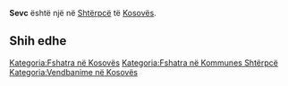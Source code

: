 {{Fshat në 
 | Emri                = Sevc
 | EmriAlt                = 
 | NAME_SHORT_FORM=      
 | NAME_GENERIC=      
 | NAME_SORT_NAME_RO=      SEVC
 | FULL_NAME_RO = Sevc
 | FULL_NAME_ND_RO=Sevc
 | SORT_NAME_RG=SEVC
 | FULL_NAME_RG=Sevc
 | FULL_NAME_ND_RG=Sevc
 | SRP_NAME_SHORT_FORM=      
 | SRP_NAME_GENERIC=      
 | SRP_NAME_SORT_NAME_RO=      
 | SRP_FULL_NAME_RO = 
 | SRP_FULL_NAME_ND_RO=
 | SRP_SORT_NAME_RG=
 | SRP_FULL_NAME_RG=
 | SRP_FULL_NAME_ND_RG=
 | Emri (Rasa dhanore) = 
 | Figura              = 
 | Shteti              = Kosovo
 | Komuna              = Shtërpcë
 | Kodi postar         = 
 | Sipërfaqja          = 

 | Popullsia           = 

 | Regj. i popullsisë  = 
 | Dend. e popullsisë  = 
 | Faqja zyrtare       = 
 <!--- Koordinatat ----> 
 | Gjerësia            = 42.209722
 | Gjatësia            = 20.956667
 | Lartësia            = 
}}
'''Sevc''' është një [[]] në [[Shtërpcë]] të [[Kosovës]].

<!-- == Gjeografia == -->
<!-- == Historia == -->
<!-- == Demografia == -->
== Shih edhe ==
{{Komuna Shtërpcë}}
{{Kosovo-Administrata-Cung}}

[[Kategoria:Fshatra në Kosovës]]
[[Kategoria:Fshatra në Kommunes Shtërpcë]]
[[Kategoria:Vendbanime në Kosovës]]